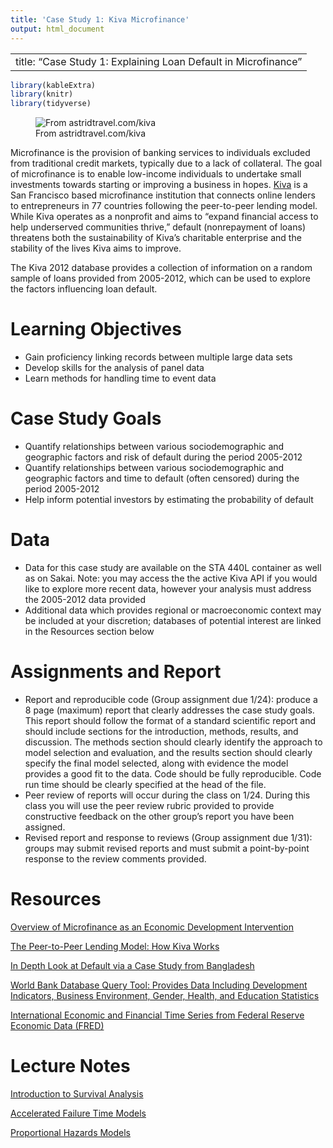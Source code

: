 ```yaml
---
title: 'Case Study 1: Kiva Microfinance'
output: html_document
---
```


---
title: "Case Study 1: Explaining Loan Default in Microfinance"
---

```r
library(kableExtra)
library(knitr)
library(tidyverse)
```

![From astridtravel.com/kiva](images/Kiva_lady.jpg)

Microfinance is the provision of banking services to individuals excluded from traditional credit markets, typically due to a lack of collateral. The goal of microfinance is to enable low-income individuals to undertake small investments towards starting or improving a business in hopes. [Kiva](https://www.kiva.org/pgtmp/home) is a San Francisco based microfinance institution that connects online lenders to entrepreneurs in 77 countries following the peer-to-peer lending model. While Kiva operates as a nonprofit and aims to "expand financial access to help underserved communities thrive," default (nonrepayment of loans) threatens both the sustainability of Kiva's charitable enterprise and the stability of the lives Kiva aims to improve.

The Kiva 2012 database provides a collection of information on a random sample of loans provided from 2005-2012, which can be used to explore the factors influencing loan default.

# Learning Objectives

-   Gain proficiency linking records between multiple large data sets
-   Develop skills for the analysis of panel data
-   Learn methods for handling time to event data

# Case Study Goals

 - Quantify relationships between various sociodemographic and geographic factors and risk of default during the period 2005-2012
  - Quantify relationships between various sociodemographic and geographic factors and time to default (often censored) during the period 2005-2012
 - Help inform potential investors by estimating the probability of default



# Data

-   Data for this case study are available on the STA 440L container as well as on Sakai. Note: you may access the the active Kiva API if you would like to explore more recent data, however your analysis must address the 2005-2012 data provided
-   Additional data which provides regional or macroeconomic context may be included at your discretion; databases of potential interest are linked in the Resources section below

# Assignments and Report

-   Report and reproducible code (Group assignment due 1/24): produce a 8 page (maximum) report that clearly addresses the case study goals. This report should follow the format of a standard scientific report and should include sections for the introduction, methods, results, and discussion. The methods section should clearly identify the approach to model selection and evaluation, and the results section should clearly specify the final model selected, along with evidence the model provides a good fit to the data. Code should be fully reproducible. Code run time should be clearly specified at the head of the file.
- Peer review of reports will occur during the class on 1/24. During this class you will use the peer review rubric provided to provide constructive feedback on the other group's report you have been assigned.
- Revised report and response to reviews (Group assignment due 1/31): groups may submit revised reports and must submit a point-by-point response to the review comments provided.

# Resources

[Overview of Microfinance as an Economic Development Intervention](https://documents1.worldbank.org/curated/en/107171511360386561/pdf/WPS8252.pdf)

[The Peer-to-Peer Lending Model: How Kiva Works](https://www.kiva.org/about/how)

[In Depth Look at Default via a Case Study from Bangladesh](https://go.exlibris.link/wS3B81DF)

[World Bank Database Query Tool: Provides Data Including Development Indicators, Business Environment, Gender, Health, and Education Statistics](https://databank.worldbank.org/databases)

[International Economic and Financial Time Series from Federal Reserve Economic Data (FRED)](https://fred.stlouisfed.org/categories)


# Lecture Notes

[Introduction to Survival Analysis](../decks/survival.html)

[Accelerated Failure Time Models](../decks/survival_aft.html)

[Proportional Hazards Models](../decks/survival_cox.html)


